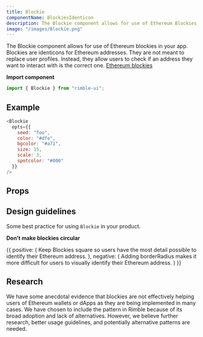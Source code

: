 ```yaml
---
title: Blockie
componentName: BlockiesIdenticon
description: The Blockie component allows for use of Ethereum Blockies in your app.
image: "/images/Blockie.png"
---
```


The Blockie component allows for use of Ethereum blockies in your app. Blockies are identicons for Ethereum addresses. They are not meant to replace user profiles. Instead, they allow users to check if an address they want to interact with is the correct one. [Ethereum blockies](https://github.com/ethereum/blockies "More information about Ethereum blockies")

**Import component**

```jsx
import { Blockie } from "rimble-ui";
```

## Example

```js is=react-live
<Blockie
  opts={{
    seed: "foo",
    color: "#dfe",
    bgcolor: "#a71",
    size: 15,
    scale: 3,
    spotcolor: "#000"
  }}
/>
```

## Props

<PropsTable propMetaData={props.propMetaData} />

## Design guidelines

Some best practice for using `Blockie` in your product.

**Don't make blockies circular**

<DoDont>
  {{
    positive: (
      <Box>
        <Blockie
          opts={{
            seed: "foo",
            color: "#dfe",
            bgcolor: "#a71",
            size: 15,
            scale: 3,
            spotcolor: "#000"
          }}
        />
        <Text
          fontSize={1}
          mt={4}
        >
          Keep Blockies square so users have the most detail possible to identify their Ethereum address.
        </Text>
      </Box>
    ),
    negative: (
      <Box>
        <Avatar
          size="medium"
          src="https://cdn-images-1.medium.com/max/1600/1*6E2bK3gagTUHroxhDsDP1w.jpeg"
        />
        <Text
          fontSize={1}
          mt={4}
        >
          Adding borderRadius makes it more difficult for users to visually identify their Ethereum address.
        </Text>
      </Box>
    )
  }}
</DoDont>

## Research

We have some anecdotal evidence that blockies are not effectively helping users of Ethereum wallets or dApps as they are being implemented in many cases. We have chosen to include the pattern in Rimble because of its broad adoption and lack of alternatives. However, we believe further research, better usage guidelines, and potentially alternative patterns are needed.
